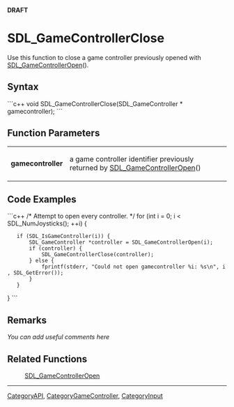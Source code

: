 <!-- pragma section-numbers off -->
<!-- pragma camelcase off -->
'''DRAFT'''


<!-- #*^*^*^*^*See http://wiki.libsdl.org/moin.cgi/SGFunctions for details on editing this page*^*^*^*^* -->


= SDL_GameControllerClose  =
Use this function to close a game controller previously opened with [[SDL_GameControllerOpen]]().




== Syntax ==
```c++
void SDL_GameControllerClose(SDL_GameController * gamecontroller);
```


== Function Parameters ==
{|
|'''gamecontroller'''
|a game controller identifier previously returned by [[SDL_GameControllerOpen]]()
|}


== Code Examples ==
```c++
/* Attempt to open every controller. */
for (int i = 0; i < SDL_NumJoysticks(); ++i) {
    if (SDL_IsGameController(i)) {
        SDL_GameController *controller = SDL_GameControllerOpen(i);
        if (controller) {
            SDL_GameControllerClose(controller);
        } else {
            fprintf(stderr, "Could not open gamecontroller %i: %s\n", i, SDL_GetError());
        }
    }
}
```


== Remarks ==
''You can add useful comments here''

<!-- #Leave this section as-is unless you have a remark to put in.  In that case, replace ''You can add useful comments here'' with your remark(s) following the Style Guide instructions.  Leave the rest of the markup alone and delete this comment. -->


== Related Functions ==
:[[SDL_GameControllerOpen]]

----
[[CategoryAPI]], [[CategoryGameController]], [[CategoryInput]]
<!-- #See the Style Guide for instructions on editing the footer. -->

